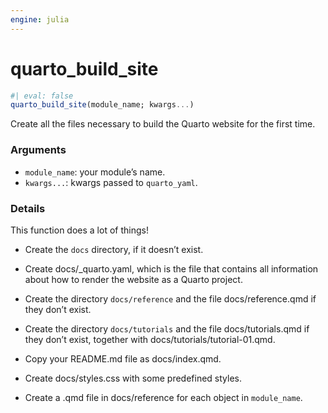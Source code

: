 ```yaml
---
engine: julia
---
```


# quarto_build_site {#sec-doc}
    

::: {.callout-note appearance="simple" title="docblock" collapse=false}    


```julia
#| eval: false
quarto_build_site(module_name; kwargs...)

```

Create all the files necessary to build the Quarto  website for the first time.
 

### Arguments
    
  * `module_name`: your module's name.
  * `kwargs...`: kwargs passed to `quarto_yaml`.

### Details
    
This function does a lot of things!
 
  * Create the `docs` directory, if it doesn't exist.
  * Create docs/_quarto.yaml, which is the file that
contains all information about how to render the  website as a Quarto project.
 
  * Create the directory `docs/reference` and the file
docs/reference.qmd if they don't exist.
 
  * Create the directory `docs/tutorials` and the file
docs/tutorials.qmd if they don't exist, together with docs/tutorials/tutorial-01.qmd.
 
  * Copy your README.md file as docs/index.qmd.
  * Create docs/styles.css with some predefined styles.
  * Create a .qmd file in docs/reference for each object
in `module_name`.
 


:::
    

